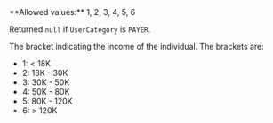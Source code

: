 <ParamField body="IncomeRange" type="integer" >     
**Allowed values:** 1, 2, 3, 4, 5, 6

Returned `null` if `UserCategory` is `PAYER`.

The bracket indicating the income of the individual. The brackets are:  
- 1: < 18K  
- 2: 18K - 30K  
- 3: 30K - 50K  
- 4: 50K - 80K  
- 5: 80K - 120K  
- 6: > 120K  
</ParamField>